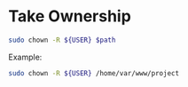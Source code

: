 # Take Ownership
```bash copy
sudo chown -R ${USER} $path
```

Example:
```bash copy
sudo chown -R ${USER} /home/var/www/project
```
